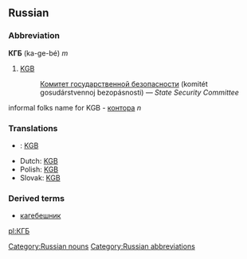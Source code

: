 ==Russian==
[[Category:Russian nouns]]
[[Category:Russian abbreviations]]
===Abbreviation===
'''КГБ''' (ka-ge-bé) ''m''

# [[KGB]]
#:[[Комитет государственной безопасности]] (komitét gosudárstvennoj bezopásnosti) — ''State Security Committee''
informal folks name for KGB - [[контора]] ''n''

===Translations===
*{{cs}}: [[KGB]]
*Dutch: [[KGB]]
*Polish: [[KGB]]
*Slovak: [[KGB]]

===Derived terms===
*[[кагебешник]]

[[pl:КГБ]]